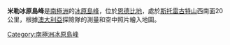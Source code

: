 {{coord|67|2|S|55|11|E|source:GNIS|display=title}}

'''米勒冰原島峰'''是[[南極洲|南極洲]]的[[冰原島峰|冰原島峰]]，位於[[恩德比地|恩德比地]]，處於[[斯托雷古特山|斯托雷古特山]]西南面20公里，根據[[澳大利亞|澳大利亞]]探險隊的測量和空中照片繪入地圖。

{{Antarctica-geo-stub}}
[[Category:南極洲冰原島峰|Category:南極洲冰原島峰]]